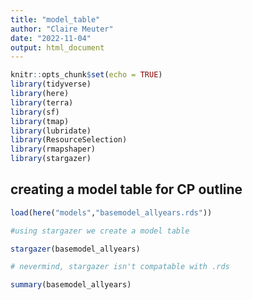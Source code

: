 ```yaml
---
title: "model_table"
author: "Claire Meuter"
date: "2022-11-04"
output: html_document
---
```


```r
knitr::opts_chunk$set(echo = TRUE)
library(tidyverse)
library(here)
library(terra)
library(sf)
library(tmap)
library(lubridate)
library(ResourceSelection)
library(rmapshaper)
library(stargazer)

```

## creating a model table for CP outline 

```r
load(here("models","basemodel_allyears.rds"))

#using stargazer we create a model table 

stargazer(basemodel_allyears)

# nevermind, stargazer isn't compatable with .rds

summary(basemodel_allyears)
```

